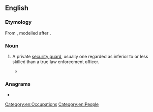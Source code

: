 ==English==

===Etymology===
From {{af|en|rent|a|cop}}, modelled after {{m|en|rent-a-car}}.

===Noun===
{{en-noun}}
# {{lb|en|colloquial|derogatory}} A private [[security guard]], usually one regarded as inferior to or less skilled than a true law enforcement officer.
#* {{RQ:Gibson Neuromancer|page=24|passage=“What got into you tonight? Why'd you pull that scene at the arcade? I had to mess up this '''rentacop''' came after me with nunchucks.”}}

===Anagrams===
* {{anagrams|en|a=acenoprt|Caperton|co-parent|coparent|portance}}

[[Category:en:Occupations]]
[[Category:en:People]]